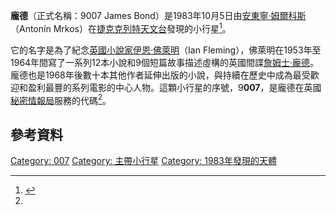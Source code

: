 '''龐德'''（正式名稱：9007 James Bond）是1983年10月5日由[[安東寧·姆爾科斯|安東寧·姆爾科斯]]（Antonín Mrkos）在[[捷克|捷克]][[克列特天文台|克列特天文台]]發現的小行星<ref name="bbc1999">{{cite news|last=Whitehouse|first=Dr David|title=The name's Bond, James Bond|url=http://news.bbc.co.uk/1/hi/sci/tech/319237.stm|accessdate=28 December 2010|newspaper=BBC News|date=14 April 1999|archive-date=2007-03-14|archive-url=https://web.archive.org/web/20070314052328/http://news.bbc.co.uk/1/hi/sci/tech/319237.stm|dead-url=no}}</ref>。

它的名字是為了紀念[[英國|英國]][[小說家|小說家]][[伊恩·佛萊明|伊恩·佛萊明]]（Ian Fleming），佛萊明在1953年至1964年間寫了一系列12本小說和9個短篇故事描述虛構的英國間諜[[詹姆士·龐德|詹姆士·龐德]]。龐德也是1968年後數十本其他作者延伸出版的小說，與持續在歷史中成為最受歡迎和盈利最豐的系列電影的中心人物。這顆小行星的序號，9'''007'''，是龐德在英國[[秘密情報局|秘密情報局]]服務的代碼<ref name=bbc1999 />。

== 參考資料 ==
{{reflist}}

{{Minor Planet Number|[[小行星9006|小行星9006]]|[[小行星9008|小行星9008]]}}

[[Category:_007|Category: 007]]
[[Category:_主帶小行星|Category: 主帶小行星]]
[[Category:_1983年發現的天體|Category: 1983年發現的天體]]

{{Beltasteroid-stub}}